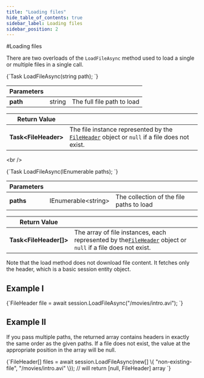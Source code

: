 ```yaml
---
title: "Loading files"
hide_table_of_contents: true
sidebar_label: Loading files
sidebar_position: 2
---
```






<LanguageSwitcher supportedLanguages={supportedLanguages} />
<LanguageContent language="csharp">
#Loading files

There are two overloads of the `LoadFileAsync` method used to load a single or multiple files in a single call.



<TabItem value="load_file_0" label="load_file_0">
<CodeBlock language="csharp">
{`Task<FileHeader> LoadFileAsync(string path);
`}
</CodeBlock>
</TabItem>

| Parameters | | |
| ------------- | ------------- | ----- |
| **path** | string | The full file path to load |

| Return Value | |
| ------------- | ------------- |
| **Task&lt;FileHeader&gt;** | The file instance represented by the [`FileHeader`](../../../glossary/file-header.mdx) object or `null` if a file does not exist. |

&lt;br /&gt;

<TabItem value="load_file_1" label="load_file_1">
<CodeBlock language="csharp">
{`Task<FileHeader[]> LoadFileAsync(IEnumerable<string> paths);
`}
</CodeBlock>
</TabItem>

| Parameters | | |
| ------------- | ------------- | ----- |
| **paths** | IEnumerable&lt;string&gt; | The collection of the file paths to load |

| Return Value | |
| ------------- | ------------- |
| **Task&lt;FileHeader[]&gt;** | The array of file instances, each represented by the[`FileHeader`](../../../glossary/file-header.mdx) object or `null` if a file does not exist. |

<Admonition type="info" title="File headers" id="file-headers" href="#file-headers">
Note that the load method does not download file content. It fetches only the header, which is a basic session entity object.
</Admonition>


## Example I

<TabItem value="load_file_2" label="load_file_2">
<CodeBlock language="csharp">
{`FileHeader file = await session.LoadFileAsync("/movies/intro.avi");
`}
</CodeBlock>
</TabItem>

## Example II

If you pass multiple paths, the returned array contains headers in exactly the same order as  the given paths. 
If a file does not exist, the value at the appropriate position in the array will be null.

<TabItem value="load_file_3" label="load_file_3">
<CodeBlock language="csharp">
{`FileHeader[] files = await session.LoadFileAsync(new[]
\{
	"non-existing-file", "/movies/intro.avi"
\}); // will return [null, FileHeader] array
`}
</CodeBlock>
</TabItem>
</LanguageContent>

<!---

-->